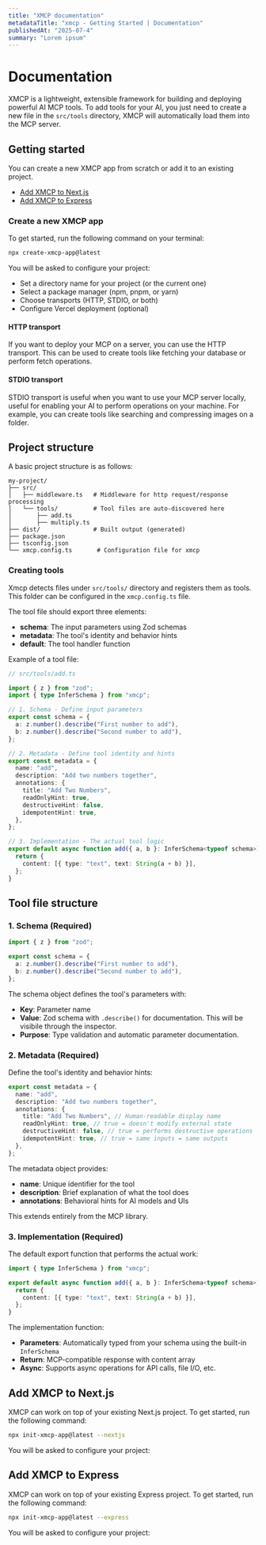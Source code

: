 ```yaml
---
title: "XMCP documentation"
metadataTitle: "xmcp - Getting Started | Documentation"
publishedAt: "2025-07-4"
summary: "Lorem ipsum"
---
```


# Documentation

XMCP is a lightweight, extensible framework for building and deploying powerful AI MCP tools. To add tools for your AI, you just need to create a new file in the `src/tools` directory, XMCP will automatically load them into the MCP server.

## Getting started

You can create a new XMCP app from scratch or add it to an existing project.

- [Add XMCP to Next.js](#add-xmcp-to-nextjs)
- [Add XMCP to Express](#add-xmcp-to-express)

### Create a new XMCP app

To get started, run the following command on your terminal:

```bash
npx create-xmcp-app@latest
```

You will be asked to configure your project:

- Set a directory name for your project (or the current one)
- Select a package manager (npm, pnpm, or yarn)
- Choose transports (HTTP, STDIO, or both)
- Configure Vercel deployment (optional)

#### HTTP transport

If you want to deploy your MCP on a server, you can use the HTTP transport. This can be used to create tools like fetching your database or perform fetch operations.

#### STDIO transport

STDIO transport is useful when you want to use your MCP server locally, useful for enabling your AI to perform operations on your machine. For example, you can create tools like searching and compressing images on a folder.

## Project structure

A basic project structure is as follows:

```
my-project/
├── src/
│   ├── middleware.ts   # Middleware for http request/response processing
│   └── tools/          # Tool files are auto-discovered here
│       ├── add.ts
│       ├── multiply.ts
├── dist/               # Built output (generated)
├── package.json
├── tsconfig.json
└── xmcp.config.ts       # Configuration file for xmcp
```

### Creating tools

Xmcp detects files under `src/tools/` directory and registers them as tools.
This folder can be configured in the `xmcp.config.ts` file.

The tool file should export three elements:

- **schema**: The input parameters using Zod schemas
- **metadata**: The tool's identity and behavior hints
- **default**: The tool handler function

Example of a tool file:

```typescript
// src/tools/add.ts

import { z } from "zod";
import { type InferSchema } from "xmcp";

// 1. Schema - Define input parameters
export const schema = {
  a: z.number().describe("First number to add"),
  b: z.number().describe("Second number to add"),
};

// 2. Metadata - Define tool identity and hints
export const metadata = {
  name: "add",
  description: "Add two numbers together",
  annotations: {
    title: "Add Two Numbers",
    readOnlyHint: true,
    destructiveHint: false,
    idempotentHint: true,
  },
};

// 3. Implementation - The actual tool logic
export default async function add({ a, b }: InferSchema<typeof schema>) {
  return {
    content: [{ type: "text", text: String(a + b) }],
  };
}
```

## Tool file structure

### 1. Schema (Required)

```typescript
import { z } from "zod";

export const schema = {
  a: z.number().describe("First number to add"),
  b: z.number().describe("Second number to add"),
};
```

The schema object defines the tool's parameters with:

- **Key**: Parameter name
- **Value**: Zod schema with `.describe()` for documentation. This will be visibile through the inspector.
- **Purpose**: Type validation and automatic parameter documentation.

### 2. Metadata (Required)

Define the tool's identity and behavior hints:

```typescript
export const metadata = {
  name: "add",
  description: "Add two numbers together",
  annotations: {
    title: "Add Two Numbers", // Human-readable display name
    readOnlyHint: true, // true = doesn't modify external state
    destructiveHint: false, // true = performs destructive operations
    idempotentHint: true, // true = same inputs = same outputs
  },
};
```

The metadata object provides:

- **name**: Unique identifier for the tool
- **description**: Brief explanation of what the tool does
- **annotations**: Behavioral hints for AI models and UIs

This extends entirely from the MCP library.

### 3. Implementation (Required)

The default export function that performs the actual work:

```typescript
import { type InferSchema } from "xmcp";

export default async function add({ a, b }: InferSchema<typeof schema>) {
  return {
    content: [{ type: "text", text: String(a + b) }],
  };
}
```

The implementation function:

- **Parameters**: Automatically typed from your schema using the built-in `InferSchema`
- **Return**: MCP-compatible response with content array
- **Async**: Supports async operations for API calls, file I/O, etc.

## Add XMCP to Next.js

XMCP can work on top of your existing Next.js project. To get started, run the following command:

```bash
npx init-xmcp-app@latest --nextjs
```

You will be asked to configure your project:

## Add XMCP to Express

XMCP can work on top of your existing Express project. To get started, run the following command:

```bash
npx init-xmcp-app@latest --express
```

You will be asked to configure your project:
